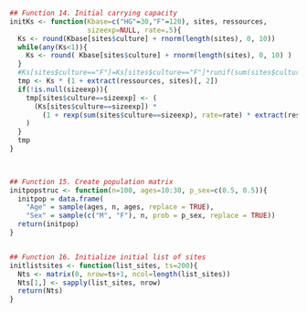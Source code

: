 
```r
## Function 14. Initial carrying capacity
initKs <- function(Kbase=c("HG"=30,"F"=120), sites, ressources,
                   sizeexp=NULL, rate=.5){
  Ks <- round(Kbase[sites$culture] + rnorm(length(sites), 0, 10))
  while(any(Ks<1)){
    Ks <- round( Kbase[sites$culture] + rnorm(length(sites), 0, 10) )
  }
  #Ks[sites$culture=="F"]=Ks[sites$culture=="F"]*runif(sum(sites$culture=="F"),1,1)
  tmp <- Ks * (1 + extract(ressources, sites)[, 2])
  if(!is.null(sizeexp)){
    tmp[sites$culture==sizeexp] <- (
      (Ks[sites$culture==sizeexp]) *
        (1 + rexp(sum(sites$culture==sizeexp), rate=rate) * extract(ressources, sites[sites$culture==sizeexp])[,2])
    )
  }
  tmp
}


 
## Function 15. Create population matrix
initpopstruc <- function(n=100, ages=10:30, p_sex=c(0.5, 0.5)){
  initpop = data.frame(
    "Age" = sample(ages, n, ages, replace = TRUE),
    "Sex" = sample(c("M", "F"), n, prob = p_sex, replace = TRUE))   
  return(initpop)
}


## Function 16. Initialize initial list of sites
initlistsites <- function(list_sites, ts=200){
  Nts <- matrix(0, nrow=ts+1, ncol=length(list_sites))
  Nts[1,] <- sapply(list_sites, nrow)
  return(Nts)
}
```

